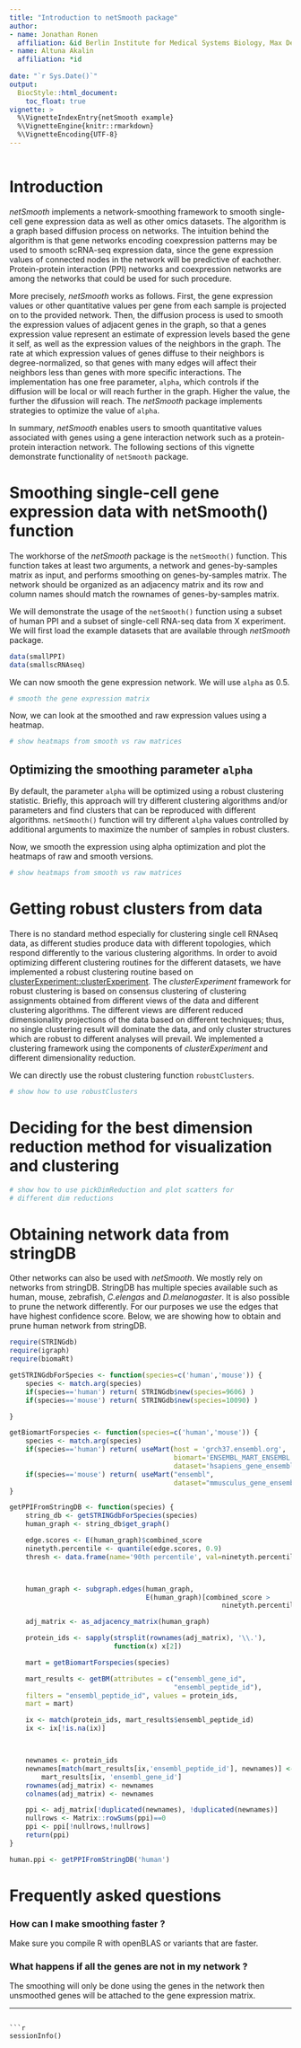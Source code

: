 ```yaml
---
title: "Introduction to netSmooth package"
author:
- name: Jonathan Ronen
  affiliation: &id Berlin Institute for Medical Systems Biology, Max Delbrück Center
- name: Altuna Akalin
  affiliation: *id
  
date: "`r Sys.Date()`"
output:
  BiocStyle::html_document:
    toc_float: true
vignette: >
  %\VignetteIndexEntry{netSmooth example}
  %\VignetteEngine{knitr::rmarkdown}
  %\VignetteEncoding{UTF-8}
---
```


```r

```


# Introduction
_netSmooth_ implements a network-smoothing framework to smooth 
single-cell gene expression data as well as other omics datasets. 
The algorithm is a graph based diffusion process on networks. The 
intuition behind the algorithm is that gene networks encoding 
coexpression patterns may be used to smooth scRNA-seq expression 
data, since the gene expression values of connected nodes in the 
network will be predictive of eachother. Protein-protein interaction
(PPI) networks and coexpression networks are among the networks that
could be used for such procedure. 


More precisely, _netSmooth_ works as follows. First, the gene 
expression values or other quantitative values per gene from each 
sample is projected on to the provided network. Then, the diffusion 
process is used to smooth the expression values of adjacent 
genes in the graph, so that a genes expression value 
represent an estimate of expression levels based the gene it self, 
as well as the expression 
values of the neighbors in the graph. The rate at which expression 
values of genes diffuse to their neighbors is degree-normalized, so 
that genes with many edges will affect their neighbors less than 
genes with more specific interactions. The implementation has one 
free parameter, `alpha`, which controls if the diffusion will be 
local or will reach further in the graph. Higher the value, the 
further the difussion will reach. The _netSmooth_ package 
implements strategies to optimize the value of `alpha`.


In summary, _netSmooth_ enables users to smooth quantitative values 
associated with genes using a gene interaction network such as a 
protein-protein interaction network. The following sections of this 
vignette demonstrate functionality of `netSmooth` package.


# Smoothing single-cell gene expression data with netSmooth() function
The workhorse of the _netSmooth_ package is the `netSmooth()` 
function. This function takes at least two arguments, 
a network and genes-by-samples matrix as input, and performs 
smoothing on genes-by-samples matrix. The network should be 
organized
as an adjacency matrix and its row and column names should match
the rownames of genes-by-samples matrix. 

We will demonstrate the usage of the `netSmooth()` function using
a subset of human PPI and a subset of single-cell RNA-seq data from
X experiment. We will first load the example datasets that are available 
through _netSmooth_ package.
```r
data(smallPPI)
data(smallscRNAseq)
```

We can now smooth the gene expression network. We will use `alpha`
as 0.5.
```r
# smooth the gene expression matrix
```

Now, we can look at the smoothed and raw expression values using 
a heatmap.
```r
# show heatmaps from smooth vs raw matrices
```

## Optimizing the smoothing parameter `alpha`
By default, the parameter `alpha` will be optimized using a robust
clustering statistic. Briefly, this approach will try different 
clustering algorithms and/or parameters and find clusters that can be reproduced with different algorithms. `netSmooth()` function will
try different `alpha` values controlled by additional arguments to maximize the number of samples in robust clusters.

Now, we smooth the expression using alpha optimization and plot the heatmaps of raw and smooth versions.
```r
# show heatmaps from smooth vs raw matrices
```

# Getting robust clusters from data
There is no standard method especially for clustering single cell RNAseq data, as different studies produce data with different topologies, which respond differently to the various clustering algorithms. In order to avoid optimizing different clustering routines for the different datasets, we have implemented a robust clustering routine based on [clusterExperiment::clusterExperiment](https://www.bioconductor.org/packages/3.6/bioc/html/clusterExperiment.html). The _clusterExperiment_ framework for robust clustering is based on consensus clustering of clustering assignments obtained from different views of the data and different clustering algorithms. The different views are different reduced dimensionality projections of the data based on different techniques; thus, no single clustering result will dominate the data, and only cluster structures which are robust to different analyses will prevail. We implemented a clustering framework using the components of _clusterExperiment_ and different dimensionality reduction.

We can directly use the robust clustering function `robustClusters`.
```r
# show how to use robustClusters
```

# Deciding for the best dimension reduction method for visualization and clustering
```r
# show how to use pickDimReduction and plot scatters for 
# different dim reductions
```

# Obtaining network data from stringDB
Other networks can also be used with _netSmooth_. We mostly rely on networks from stringDB. StringDB has multiple species available such as human, mouse, zebrafish, _C.elengas_ and _D.melanogaster_. It is also possible to prune the network differently. For our purposes we use the edges that have highest confidence score. Below, we are showing how to obtain and prune human network from stringDB. 
```r
require(STRINGdb)
require(igraph)
require(biomaRt)

getSTRINGdbForSpecies <- function(species=c('human','mouse')) {
    species <- match.arg(species)
    if(species=='human') return( STRINGdb$new(species=9606) )
    if(species=='mouse') return( STRINGdb$new(species=10090) )

}

getBiomartForspecies <- function(species=c('human','mouse')) {
    species <- match.arg(species)
    if(species=='human') return( useMart(host = 'grch37.ensembl.org',
                                         biomart='ENSEMBL_MART_ENSEMBL',
                                         dataset='hsapiens_gene_ensembl') )
    if(species=='mouse') return( useMart("ensembl",
                                         dataset="mmusculus_gene_ensembl") )
}

getPPIFromStringDB <- function(species) {
    string_db <- getSTRINGdbForSpecies(species)
    human_graph <- string_db$get_graph()

    edge.scores <- E(human_graph)$combined_score
    ninetyth.percentile <- quantile(edge.scores, 0.9)
    thresh <- data.frame(name='90th percentile', val=ninetyth.percentile)



    human_graph <- subgraph.edges(human_graph,
                                  E(human_graph)[combined_score >
                                                     ninetyth.percentile])

    adj_matrix <- as_adjacency_matrix(human_graph)

    protein_ids <- sapply(strsplit(rownames(adj_matrix), '\\.'),
                          function(x) x[2])

    mart = getBiomartForspecies(species)

    mart_results <- getBM(attributes = c("ensembl_gene_id",
                                         "ensembl_peptide_id"),
    filters = "ensembl_peptide_id", values = protein_ids,
    mart = mart)

    ix <- match(protein_ids, mart_results$ensembl_peptide_id)
    ix <- ix[!is.na(ix)]



    newnames <- protein_ids
    newnames[match(mart_results[ix,'ensembl_peptide_id'], newnames)] <-
        mart_results[ix, 'ensembl_gene_id']
    rownames(adj_matrix) <- newnames
    colnames(adj_matrix) <- newnames

    ppi <- adj_matrix[!duplicated(newnames), !duplicated(newnames)]
    nullrows <- Matrix::rowSums(ppi)==0
    ppi <- ppi[!nullrows,!nullrows]
    return(ppi)
}

human.ppi <- getPPIFromStringDB('human')

```


# Frequently asked questions

### How can I make smoothing faster ?
Make sure you compile R with openBLAS or variants that are faster.

### What happens if all the genes are not in my network ?
The smoothing will only be done using the genes in the network then
unsmoothed genes will be attached to the gene expression matrix.

-------

```

```r
sessionInfo()
```

